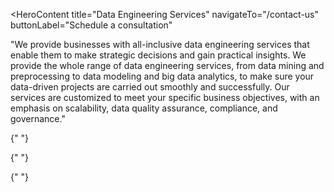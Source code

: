 <HeroContent
  title="Data Engineering Services"
  navigateTo="/contact-us"
  buttonLabel="Schedule a consultation"
>
  "We provide businesses with all-inclusive data engineering services that
  enable them to make strategic decisions and gain practical insights. We
  provide the whole range of data engineering services, from data mining and
  preprocessing to data modeling and big data analytics, to make sure your
  data-driven projects are carried out smoothly and successfully. Our services
  are customized to meet your specific business objectives, with an emphasis on
  scalability, data quality assurance, compliance, and governance."
</HeroContent>

<ClientCompaniesComponent />
<CountUpAnimationContainer />

<MainContent mainPara="Our Services for Data Engineering" />

<section className="grid grid-cols-3 gap-7 w-full py-8">
  <section className="w-full col-span-1 cursor-pointer">
    <ServiceCard
      service={{
        id: "Data-Strategy-and-Consulting",
        image: "/servicesPage/data_strategy_consulting.png",
        title: "Data Strategy and Consulting",
        description:
          "We specialize in crafting robust data strategies tailored to your specific business objectives and challenges. Our data consulting service is dedicated to devising strategic approaches for managing and leveraging your organization’s data assets effectively. From defining your data roadmap and designing a scalable data architecture to implementing DataOps principles for efficient data management, we help you optimize your data processes for maximum efficiency and innovation.",
        urlPath: "data-strategy-and-consulting",
      }}
    />
  </section>

{" "}

<section className="w-full col-span-1 cursor-pointer">
  <ServiceCard
    service={{
      id: "Data-Annotation-and-Labeling",
      image: "/servicesPage/data_annotation_labeling.png",
      title: "Data Annotation and Labeling",
      description:
        "Our data engineers ensure that your data is accurately labeled and annotated for various ML tasks, such as image recognition, natural language processing, and sentiment analysis. With meticulous attention to detail, our team annotates your data with relevant tags, labels, and metadata, enabling your machine learning models to learn effectively from the annotated data. Whether it’s bounding boxes for object detection or sentiment labels for text classification, we provide precise and consistent annotations tailored to your specific needs.",
      urlPath: "data-annotation-and-labeling",
    }}
  />
</section>

  <section className="w-full col-span-1 cursor-pointer">
    <ServiceCard
      service={{
        id: "Data-Processing-Services",
        image: "/servicesPage/data_processing_services.png",
        title: "Data Processing Services",
        description:
          "Leveraging advanced data mining techniques, we extract valuable insights and patterns from your data to drive informed decision-making. Additionally, our expertise in data modeling ensures that your data is structured and organized effectively for efficient storage, retrieval, and analysis. Whether it’s cleaning, transforming, or aggregating your data, our data processing expertise ensures that your data is handled with precision and efficiency.",
        urlPath: "data-processing-services",
      }}
    />
  </section>
</section>

<section className="grid grid-cols-3 gap-7 w-full py-8">
  <section className="w-full col-span-1 cursor-pointer">
    <ServiceCard
      service={{
        id: "Data-Warehousing-Service",
        image: "/servicesPage/data_warehousing_service.png",
        title: "Data Warehousing Service",
        description:
          "Our data storage service is designed to provide secure, scalable, and reliable storage infrastructure for your organization’s data assets. We offer a range of storage options, from on-premise solutions to cloud-based storage, tailored to meet your specific requirements. With a focus on data accessibility, integrity, and compliance, we ensure that your data is stored efficiently and managed effectively throughout its lifecycle, enabling seamless access and analysis when you need it most.",
        urlPath: "data-warehousing-service",
      }}
    />
  </section>

{" "}

<section className="w-full col-span-1 cursor-pointer">
  <ServiceCard
    service={{
      id: "Big-Data-Analytics",
      image: "/servicesPage/big_data_analytics.png",
      title: "Big Data Analytics",
      description:
        "Leveraging data mining and modeling techniques, we extract valuable insights from your vast and complex datasets. We then dive into the numbers to uncover meaningful correlations and predictive insights that can guide your next moves. With expertise in data visualization, we present insights into clear, actionable visuals. From identifying market trends to predicting customer behavior, we tailor our data analytics services to meet your specific needs and drive measurable results.",
      urlPath: "big-data-analytics",
    }}
  />
</section>

  <section className="w-full col-span-1 cursor-pointer">
    <ServiceCard
      service={{
        id: "Data-Pipeline-Development",
        image: "/servicesPage/data_pipeline_development.png",
        title: "Data Pipeline Development",
        description:
          "We build robust and scalable data pipelines to streamline the flow of information across your organization. From data ingestion and processing to transformation and storage, we design end-to-end pipelines that ensure reliable data delivery and accessibility. With a focus on automation, monitoring, and optimization, our pipelines enable you to effectively manage your data workflows and ensure ready access to valuable information.",
        urlPath: "data-pipeline-development",
      }}
    />
  </section>
</section>

<section className="grid grid-cols-3 gap-7 w-full py-8">
  <section className="w-full col-span-1 cursor-pointer">
    <ServiceCard
      service={{
        id: "Data-Governance-and-Compliance",
        image: "/servicesPage/data_governance_compliance.png",
        title: "Data Governance and Compliance",
        description:
          "We help clients comply with data governance policies using advanced techniques like data classification and tagging, data lineage tracking, access control implementation, data quality assurance, defining retention policies, conducting audits, and continuously assessing compliance. Our services enable clients to effectively manage their data assets while meeting regulatory requirements and fostering a culture of data responsibility within organizations.",
        urlPath: "data-governance-and-compliance",
      }}
    />
  </section>

{" "}

<section className="w-full col-span-1 cursor-pointer">
  <ServiceCard
    service={{
      id: "ML-Engineering",
      image: "/servicesPage/ml_engineering.png",
      title: "ML Engineering",
      description:
        "Our ML engineers utilize advanced tools like NumPy, TensorFlow, and SciPy to ensure your ML projects are developed with robustness, scalability, and efficiency at their core. Our ML development services cover everything from custom model creation to ML-based application development and their integration into business workflows, ensuring that your organization fully harnesses the power of machine learning to drive innovation, optimize processes, and achieve your strategic objectives.",
      urlPath: "ml-engineering",
    }}
  />
</section>

  <section className="w-full col-span-1 cursor-pointer">
    <ServiceCard
      service={{
        id: "Data-Quality-Assurance",
        image: "/servicesPage/data_quality_assurance.png",
        title: "Data Quality Assurance",
        description:
          "Our data quality assurance services prioritize the integrity, accuracy, and reliability of your data throughout its lifecycle. Using rigorous validation techniques, we detect and resolve inconsistencies, errors, and anomalies, ensuring your data meets the highest standards for analysis and decision-making. From data profiling and cleansing to continuous monitoring and auditing, we implement thorough quality assurance processes to uphold the trustworthiness and usability of your data assets.",
        urlPath: "data-quality-assurance",
      }}
    />
  </section>
</section>
